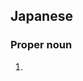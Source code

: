 ==Japanese==
{{ja-kanjitab|み|さき|yomi=j}}

===Proper noun===
{{ja-pos|proper|みさき}}

# {{given name|female|lang=ja|sort=みさき}}